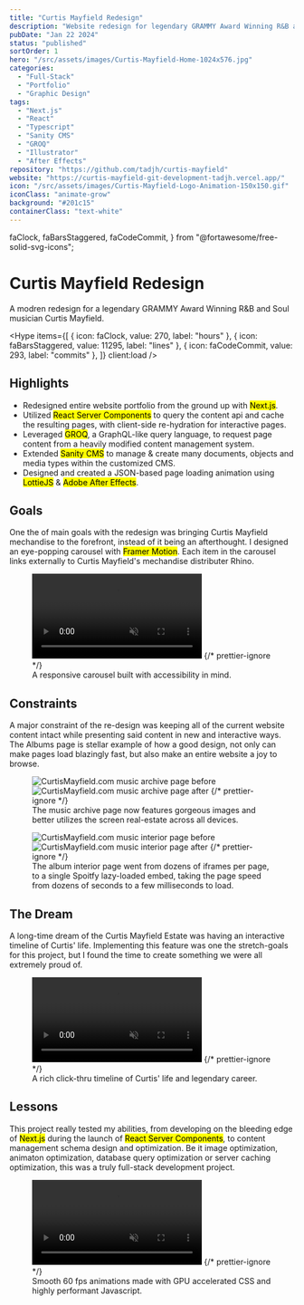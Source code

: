 ```yaml
---
title: "Curtis Mayfield Redesign"
description: "Website redesign for legendary GRAMMY Award Winning R&B and Soul musician Curtis Mayfield."
pubDate: "Jan 22 2024"
status: "published"
sortOrder: 1
hero: "/src/assets/images/Curtis-Mayfield-Home-1024x576.jpg"
categories:
  - "Full-Stack"
  - "Portfolio"
  - "Graphic Design"
tags:
  - "Next.js"
  - "React"
  - "Typescript"
  - "Sanity CMS"
  - "GROQ"
  - "Illustrator"
  - "After Effects"
repository: "https://github.com/tadjh/curtis-mayfield"
website: "https://curtis-mayfield-git-development-tadjh.vercel.app/"
icon: "/src/assets/images/Curtis-Mayfield-Logo-Animation-150x150.gif"
iconClass: "animate-grow"
background: "#201c15"
containerClass: "text-white"
---
```


  faClock,
  faBarsStaggered,
  faCodeCommit,
} from "@fortawesome/free-solid-svg-icons";

# Curtis Mayfield Redesign

A modren redesign for a legendary GRAMMY Award Winning R&B and Soul musician Curtis Mayfield.

<Hype
  items={[
    { icon: faClock, value: 270, label: "hours" },
    { icon: faBarsStaggered, value: 11295, label: "lines" },
    { icon: faCodeCommit, value: 293, label: "commits" },
  ]}
  client:load
/>

## Highlights

- Redesigned entire website portfolio from the ground up with <mark>Next.js</mark>.
- Utilized <mark>React Server Components</mark> to query the content api and cache the resulting pages, with client-side re-hydration for interactive pages.
- Leveraged <mark>GROQ</mark>, a GraphQL-like query language, to request page content from a heavily modified content management system.
- Extended <mark>Sanity CMS</mark> to manage & create many documents, objects and media types within the customized CMS.
- Designed and created a JSON-based page loading animation using <mark>LottieJS</mark> & <mark>Adobe After Effects</mark>.

## Goals

One the of main goals with the redesign was bringing Curtis Mayfield mechandise to the forefront, instead of it being an afterthought. I designed an eye-popping carousel with <mark>Framer Motion</mark>. Each item in the carousel links externally to Curtis Mayfield's mechandise distributer Rhino.

<figure>
  <video autoPlay muted loop>
    <source src={merchCarousel} type="video/mp4" />
  </video>
  {/* prettier-ignore */}
  <figcaption>A responsive carousel built with accessibility in mind.</figcaption>
</figure>

## Constraints

A major constraint of the re-design was keeping all of the current website content intact while presenting said content in new and interactive ways. The Albums page is stellar example of how a good design, not only can make pages load blazingly fast, but also make an entire website a joy to browse.

<figure>
  <BeforeAfter client:load>
    <Image
      src={musicArchiveBefore}
      alt="CurtisMayfield.com music archive page before"
      slot="before"
    />
    <Image
      src={musicArchive}
      alt="CurtisMayfield.com music archive page after"
      slot="after"
    />
  </BeforeAfter>
  {/* prettier-ignore */}
  <figcaption>The music archive page now features gorgeous images and better utilizes the screen real-estate across all devices.</figcaption>
</figure>

<figure>
  <BeforeAfter client:load>
    <Image
      src={musicSingleBefore}
      alt="CurtisMayfield.com music interior page before"
      slot="before"
    />
    <Image
      src={musicSingle}
      alt="CurtisMayfield.com music interior page after"
      slot="after"
    />
  </BeforeAfter>
  {/* prettier-ignore */}
  <figcaption>The album interior page went from dozens of iframes per page, to a single Spoitfy lazy-loaded embed, taking the page speed from dozens of seconds to a few milliseconds to load.</figcaption>
</figure>

## The Dream

A long-time dream of the Curtis Mayfield Estate was having an interactive timeline of Curtis' life. Implementing this feature was one the stretch-goals for this project, but I found the time to create something we were all extremely proud of.

<figure>
  <video autoPlay muted loop>
    <source src={timelineVideo} type="video/mp4" />
  </video>
  {/* prettier-ignore */}
  <figcaption>A rich click-thru timeline of Curtis' life and legendary career.</figcaption>
</figure>

## Lessons

This project really tested my abilities, from developing on the bleeding edge of <mark>Next.js</mark> during the launch of <mark>React Server Components</mark>, to content management schema design and optimization. Be it image optimization, animaton optimization, database query optimization or server caching optimization, this was a truly full-stack development project.

<figure>
  <video autoPlay muted loop>
    <source src={animationsVideo} type="video/mp4" />
  </video>
  {/* prettier-ignore */}
  <figcaption>Smooth 60 fps animations made with GPU accelerated CSS and highly performant Javascript.</figcaption>
</figure>
